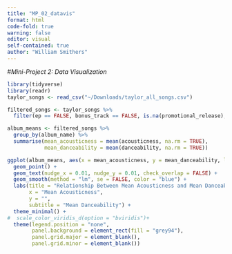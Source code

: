 ```yaml
---
title: "MP_02_datavis"
format: html
code-fold: true
warning: false
editor: visual
self-contained: true
author: "William Smithers"
---
```


#*Mini-Project 2: Data Visualization*


```r
library(tidyverse)
library(readr)
taylor_songs <- read_csv("~/Downloads/taylor_all_songs.csv")
```

```r
filtered_songs <- taylor_songs %>%
  filter(ep == FALSE, bonus_track == FALSE, is.na(promotional_release), is.na(single_release))

album_means <- filtered_songs %>%
  group_by(album_name) %>%
  summarise(mean_acousticness = mean(acousticness, na.rm = TRUE),
            mean_danceability = mean(danceability, na.rm = TRUE))

ggplot(album_means, aes(x = mean_acousticness, y = mean_danceability, label = album_name, color = album_name)) +
  geom_point() +
  geom_text(nudge_x = 0.01, nudge_y = 0.01, check_overlap = FALSE) +
  geom_smooth(method = "lm", se = FALSE, color = "blue") +
  labs(title = "Relationship Between Mean Acousticness and Mean Danceability (Albums)",
       x = "Mean Acousticness",
       y = "",
       subtitle = "Mean Danceability") +
  theme_minimal() +
#  scale_color_viridis_d(option = "bviridis")+
  theme(legend.position = "none",
        panel.background = element_rect(fill = "grey94"),
        panel.grid.major = element_blank(),
        panel.grid.minor = element_blank())
```

